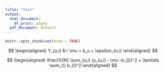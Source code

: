 ```yaml
---
title: "Test"
output:
  html_document:
    df_print: paged
  pdf_document: default
---
```


```r
knitr::opts_chunk$set(echo = TRUE)
```

$$
\begin{aligned}
 Y_{u,i} &= \mu + b_u + \epsilon_{u,i}
\end{aligned}
$$


$$
\begin{aligned}
\frac{1}{N} \sum_{u,i} (y_{u,i} - \mu -b_{i})^2 + \lambda \sum_{i} b_{i}^2
\end{aligned}
$$
